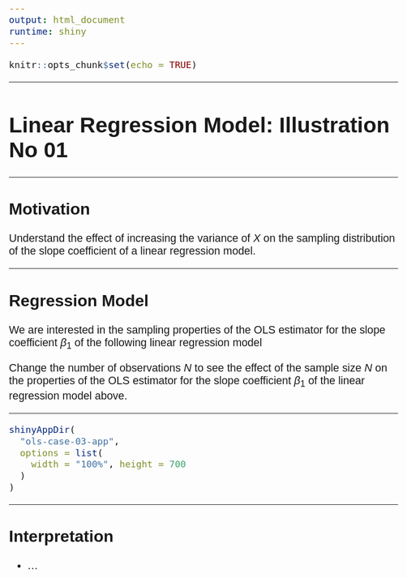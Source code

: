 ```yaml
---
output: html_document
runtime: shiny
---
```


<style>

body{
  font-family: Helvetica;
  font-size: 16pt;
}

</style>

```r
knitr::opts_chunk$set(echo = TRUE)
```

<hr>

<!-- # OLS: Case 1 -->

# Linear Regression Model: Illustration No 01

<hr>

## Motivation

Understand the effect of increasing the variance of $X$ on the sampling distribution of the slope coefficient of a linear regression model.

<hr>

## Regression Model

<!-- This illustrations shows the sampling properties of the OLS estimator for the slope coefficient $\beta_1$ of the following linear regression model -->

We are interested in the sampling properties of the OLS estimator for the slope coefficient $\beta_1$ of the following linear regression model

\begin{align}
Y_i &= -2 + 3.5 X_i + u_i, \\
X_i &\sim N\left(0,10\right), \\
u_i &\sim N\left(0,10\right).
\end{align}

Change the number of observations $N$ to see the effect of the sample size $N$ on the properties of the OLS estimator for the slope coefficient $\beta_1$ of the linear regression model above.

<hr>

```r
shinyAppDir(
  "ols-case-03-app",
  options = list(
    width = "100%", height = 700
  )
)
```

<hr>

## Interpretation

* ...
